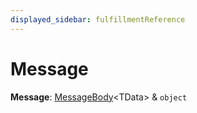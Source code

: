```yaml
---
displayed_sidebar: fulfillmentReference
---
```



# Message

 **Message**: [MessageBody](../fulfillment.MessageBody/page.mdx)&#60;TData&#62; & `object`
